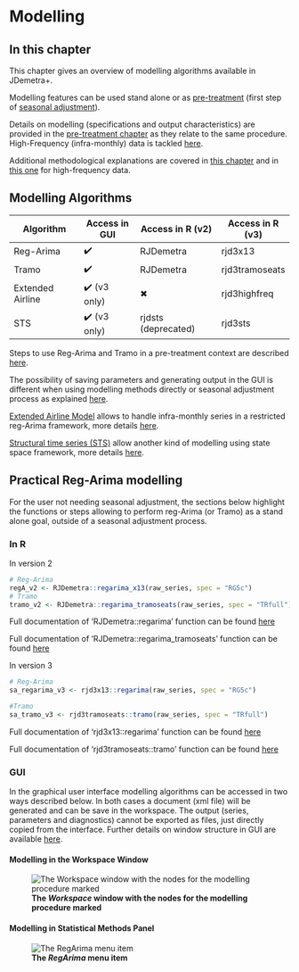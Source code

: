 # Modelling {#a-reg-a .unnumbered}

## In this chapter

<!-- to revamp as not really described here -->

This chapter gives an overview of modelling algorithms available in JDemetra+.

Modelling features can be used stand alone or as [pre-treatment](#sa-pre-t) (first step of [seasonal adjustment](#sa-overview)).

Details on modelling (specifications and output characteristics) are provided in the [pre-treatment chapter](#sa-pre-t) as they relate to the same procedure. High-Frequency (infra-monthly) data is tackled [here](#a-sa-hf).

Additional methodological explanations are covered in [this chapter](#m-reg-a) and in [this one](#m-sa-hf) for high-frequency data.

## Modelling Algorithms

| Algorithm        | Access in GUI | Access in R (v2)    | Access in R (v3) |
|------------------|---------------|---------------------|------------------|
| Reg-Arima        | ✔️            | RJDemetra           | rjd3x13          |
| Tramo            | ✔️            | RJDemetra           | rjd3tramoseats   |
| Extended Airline | ✔️ (v3 only)  | ✖                   | rjd3highfreq     |
| STS              | ✔️ (v3 only)  | rjdsts (deprecated) | rjd3sts          |

Steps to use Reg-Arima and Tramo in a pre-treatment context are described [here](#sa-pre-t).

The possibility of saving parameters and generating output in the GUI is different when using modelling methods directly or seasonal adjustment process as explained [here](#t-gui-sa).

[Extended Airline Model](#a-sa-hf) allows to handle infra-monthly series in a restricted reg-Arima framework, more details [here](#a-sa-hf).

[Structural time series (STS)](#a-sa-bsm) allow another kind of modelling using state space framework, more details [here](#a-sa-bsm).

## Practical Reg-Arima modelling

For the user not needing seasonal adjustment, the sections below highlight the functions or steps allowing to perform reg-Arima (or Tramo) as a stand alone goal, outside of a seasonal adjustment process.

### In R

In version 2

```r
# Reg-Arima
regA_v2 <- RJDemetra::regarima_x13(raw_series, spec = "RG5c")
# Tramo
tramo_v2 <- RJDemetra::regarima_tramoseats(raw_series, spec = "TRfull")
```

Full documentation of 'RJDemetra::regarima' function can be found [here](https://jdemetra.github.io/rjdemetra/reference/regarima.html)

Full documentation of 'RJDemetra::regarima_tramoseats' function can be found [here](https://jdemetra.github.io/rjdemetra/reference/regarima.html)

In version 3

```r
# Reg-Arima
sa_regarima_v3 <- rjd3x13::regarima(raw_series, spec = "RG5c")

#Tramo
sa_tramo_v3 <- rjd3tramoseats::tramo(raw_series, spec = "TRfull")
```

Full documentation of 'rjd3x13::regarima' function can be found [here](https://rjdverse.github.io/rjd3x13/reference/regarima.html)

Full documentation of 'rjd3tramoseats::tramo' function can be found [here](https://rjdverse.github.io/rjd3tramoseats/reference/tramo.html)

### GUI

In the graphical user interface modelling algorithms can be accessed in two ways described below. In both cases a document (xml file) will be generated and can be save in the workspace. The output (series, parameters and diagnostics) cannot be exported as files, just directly copied from the interface. Further details on window structure in GUI are available [here](#t-gui-sa).

#### Modelling in the Workspace Window

![**The *Workspace* window with the nodes for the modelling procedure marked**](All_images/A_Ref_d1.jpg)

#### Modelling in Statistical Methods Panel

![**The *RegArima* menu item**](All_images/A_Ref53.jpg)
